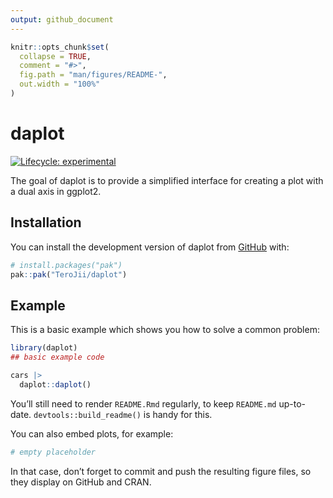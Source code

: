 ```yaml
---
output: github_document
---
```


<!-- README.md is generated from README.Rmd. Please edit that file -->

```r
knitr::opts_chunk$set(
  collapse = TRUE,
  comment = "#>",
  fig.path = "man/figures/README-",
  out.width = "100%"
)
```

# daplot

<!-- badges: start -->
[![Lifecycle: experimental](https://img.shields.io/badge/lifecycle-experimental-orange.svg)](https://lifecycle.r-lib.org/articles/stages.html#experimental)
<!-- badges: end -->

The goal of daplot is to provide a simplified interface for creating a plot with a dual axis in ggplot2.

## Installation

You can install the development version of daplot from [GitHub](https://github.com/) with:

``` r
# install.packages("pak")
pak::pak("TeroJii/daplot")
```

## Example

This is a basic example which shows you how to solve a common problem:

```r
library(daplot)
## basic example code
```


```r
cars |> 
  daplot::daplot()
```

You'll still need to render `README.Rmd` regularly, to keep `README.md` up-to-date. `devtools::build_readme()` is handy for this.

You can also embed plots, for example:

```r
# empty placeholder
```

In that case, don't forget to commit and push the resulting figure files, so they display on GitHub and CRAN.
